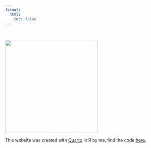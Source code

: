 ```yaml
---
format: 
  html:
    toc: false
---
```


<br>

![](images/avatar.png){.circle-crop width=300 height=300 fig-align="center"}


<footer>
This website was created with <a href="https://quarto.org/" target="_blank">Quarto</a> in R by me, find the code <a href="https://github.com/MariannaRosso/Portfolio" target="_blank">here</a>.
</footer>